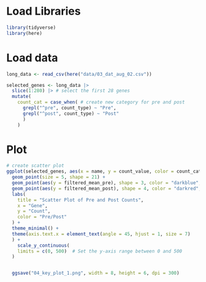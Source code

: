 # Load Libraries

```r
library(tidyverse)
library(here)
```

# Load data

```r
long_data <- read_csv(here("data/03_dat_aug_02.csv"))
```

```r
selected_genes <- long_data |> 
  slice(1:280) |> # select the first 28 genes
  mutate(
    count_cat = case_when( # create new category for pre and post
      grepl("^pre", count_type) ~ "Pre", 
      grepl("^post", count_type) ~ "Post"
      )
    ) 

```

# Plot

```r

# create scatter plot
ggplot(selected_genes, aes(x = name, y = count_value, color = count_cat)) +
  geom_point(size = 5, shape = 21) +
  geom_point(aes(y = filtered_mean_pre), shape = 3, color = "darkblue", size =1) +  # Add pre means
  geom_point(aes(y = filtered_mean_post), shape = 4, color = "darkred", size = 1) +
  labs(
    title = "Scatter Plot of Pre and Post Counts",
    x = "Gene",
    y = "Count",
    color = "Pre/Post"
  ) +
  theme_minimal() +
  theme(axis.text.x = element_text(angle = 45, hjust = 1, size = 7)
  ) +
    scale_y_continuous(
    limits = c(0, 500)  # Set the y-axis range between 0 and 500
  )


  ggsave("04_key_plot_1.png", width = 8, height = 6, dpi = 300)

        
```

